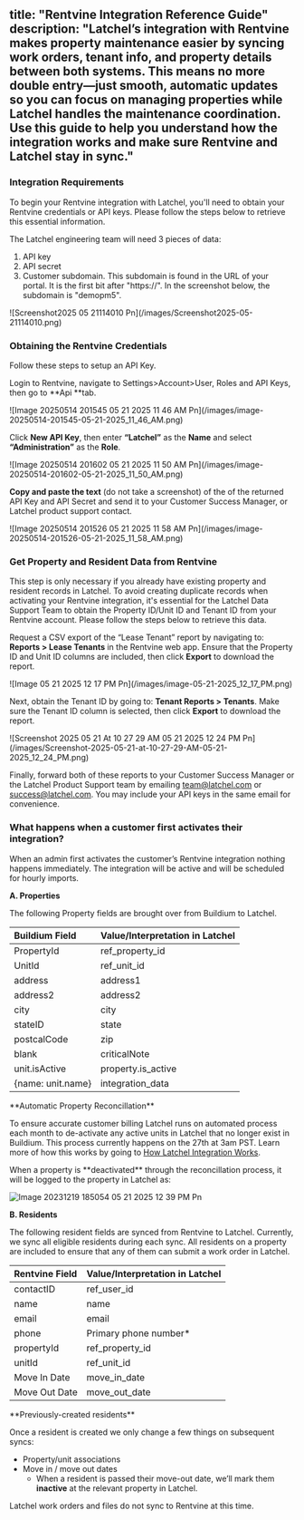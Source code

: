 title: "Rentvine Integration Reference Guide"
description: "Latchel’s integration with Rentvine makes property maintenance easier by syncing work orders, tenant info, and property details between both systems. This means no more double entry—just smooth, automatic updates so you can focus on managing properties while Latchel handles the maintenance coordination. Use this guide to help you understand how the integration works and make sure Rentvine and Latchel stay in sync."
---

### **Integration Requirements**

To begin your Rentvine integration with Latchel, you'll need to obtain your Rentvine credentials or API keys. Please follow the steps below to retrieve this essential information.

The Latchel engineering team will need 3 pieces of data: 

1. API key
2. API secret
3. Customer subdomain. This subdomain is found in the URL of your portal. It is the first bit after "https://".  In the screenshot below, the subdomain is "demopm5".

<Frame>
  ![Screenshot2025 05 21114010 Pn](/images/Screenshot2025-05-21114010.png)
</Frame>

### **Obtaining the Rentvine Credentials**

Follow these steps to setup an API Key.

Login to Rentvine, navigate to Settings\>Account\>User, Roles and API Keys, then go to **Api **tab.

<Frame>
  ![Image 20250514 201545 05 21 2025 11 46 AM Pn](/images/image-20250514-201545-05-21-2025_11_46_AM.png)
</Frame>

Click **New API Key**, then enter **“Latchel”** as the **Name** and select **“Administration”** as the **Role**.

<Frame>
  ![Image 20250514 201602 05 21 2025 11 50 AM Pn](/images/image-20250514-201602-05-21-2025_11_50_AM.png)
</Frame>

**Copy and paste the text** (do not take a screenshot) of the of the returned API Key and API Secret and send it to your Customer Success Manager, or Latchel product support contact. 

<Frame>
  ![Image 20250514 201526 05 21 2025 11 58 AM Pn](/images/image-20250514-201526-05-21-2025_11_58_AM.png)
</Frame>

### **Get Property and Resident Data from Rentvine**

This step is only necessary if you already have existing property and resident records in Latchel. To avoid creating duplicate records when activating your Rentvine integration, it's essential for the Latchel Data Support Team to obtain the Property ID/Unit ID and Tenant ID from your Rentvine account. Please follow the steps below to retrieve this data.

Request a CSV export of the “Lease Tenant” report by navigating to: **Reports \> Lease Tenants** in the Rentvine web app. Ensure that the Property ID and Unit ID columns are included, then click **Export** to download the report.

<Frame>
  ![Image 05 21 2025 12 17 PM Pn](/images/image-05-21-2025_12_17_PM.png)
</Frame>

Next, obtain the Tenant ID by going to: **Tenant Reports \> Tenants**. Make sure the Tenant ID column is selected, then click **Export** to download the report.

<Frame>
  ![Screenshot 2025 05 21 At 10 27 29 AM 05 21 2025 12 24 PM Pn](/images/Screenshot-2025-05-21-at-10-27-29-AM-05-21-2025_12_24_PM.png)
</Frame>

Finally, forward both of these reports to your Customer Success Manager or the Latchel Product Support team by emailing [team@latchel.com](mailto:team@latchel.com) or [success@latchel.com](mailto:success@latchel.com). You may include your API keys in the same email for convenience.

### **What happens when a customer first activates their integration?**

When an admin first activates the customer’s Rentvine integration nothing happens immediately. The integration will be active and will be scheduled for hourly imports.

**A. Properties**

The following Property fields are brought over from Buildium to Latchel. 

| **Buildium Field** | **Value/Interpretation in Latchel** |
| :----------------- | :---------------------------------- |
| PropertyId         | ref_property_id                     |
| UnitId             | ref_unit_id                         |
| address            | address1                            |
| address2           | address2                            |
| city               | city                                |
| stateID            | state                               |
| postcalCode        | zip                                 |
| blank              | criticalNote                        |
| unit.isActive      | property.is_active                  |
| {name: unit.name}  | integration_data                    |

<Check>
  **Automatic Property Reconcillation**

  To ensure accurate customer billing Latchel runs on automated process each month to de-activate any active units in Latchel that no longer exist in Buildium. This process currently happens on the 27th at 3am PST. Learn more of how this works by going to [How Latchel Integration Works](/s/topic/0TO5e000000h9wqGAA/How-Latchel-Integration-Works).
</Check>

<Note>
  When a property is **deactivated** through the reconcillation process, it will be logged to the property in Latchel as: 

  ![Image 20231219 185054 05 21 2025 12 39 PM Pn](/images/image-20231219-185054-05-21-2025_12_39_PM.png)
</Note>

**B. Residents**

The following resident fields are synced from Rentvine to Latchel. Currently, we sync all eligible residents during each sync. All residents on a property are included to ensure that any of them can submit a work order in Latchel.

| **Rentvine Field** | **Value/Interpretation in Latchel** |
| :----------------- | :---------------------------------- |
| contactID          | ref_user_id                         |
| name               | name                                |
| email              | email                               |
| phone              | Primary phone number\*              |
| propertyId         | ref_property_id                     |
| unitId             | ref_unit_id                         |
| Move In Date       | move_in_date                        |
| Move Out Date      | move_out_date                       |

<Note>
  **Previously-created residents**

  Once a resident is created we only change a few things on subsequent syncs:

  - Property/unit associations
  - Move in / move out dates
    - When a resident is passed their move-out date, we’ll mark them **inactive** at the relevant property in Latchel.
</Note>

<Info>
  Latchel work orders and files do not sync to Rentvine at this time.
</Info>